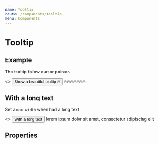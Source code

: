 ```yaml
---
name: Tooltip
route: /components/tooltip
menu: Components
---
```




# Tooltip

## Example

The tooltip follow cursor pointer.

<Playground>
  <>
    <Button>Show a beautiful tooltip 🔥</Button>
    <Tooltip accessibilityId="button_example">🔥🔥🔥🔥🔥🔥🔥</Tooltip>
  </>
</Playground>

## With a long text

Set a `max-width` when had a long text

<Playground>
  <>
    <Button>With a long text</Button>
    <Tooltip accessibilityId="div_example">
      lorem ipsum dolor sit amet, consectetur adipiscing elit
    </Tooltip>
  </>
</Playground>

## Properties

<PropsTable of={Tooltip} />
